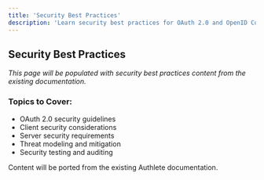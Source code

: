 ```yaml
---
title: 'Security Best Practices'
description: 'Learn security best practices for OAuth 2.0 and OpenID Connect implementations'
---
```


## Security Best Practices

*This page will be populated with security best practices content from the existing documentation.*

### Topics to Cover:
- OAuth 2.0 security guidelines
- Client security considerations
- Server security requirements
- Threat modeling and mitigation
- Security testing and auditing

<Note>
Content will be ported from the existing Authlete documentation.
</Note>
